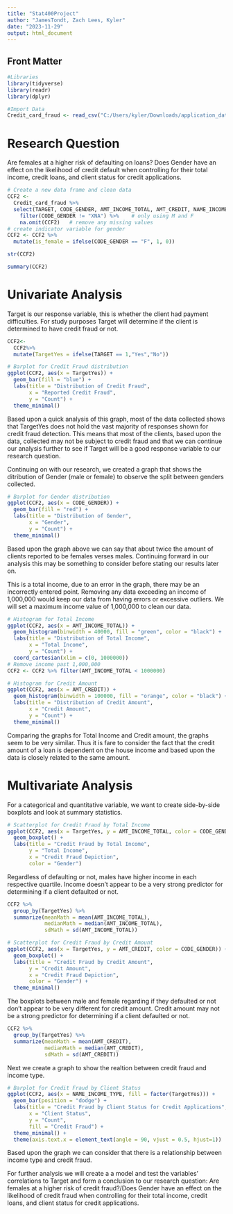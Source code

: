 ```yaml
---
title: "Stat400Project"
author: "JamesTondt, Zach Lees, Kyler"
date: "2023-11-29"
output: html_document
---
```


## Front Matter

```r
#Libraries
library(tidyverse)
library(readr)
library(dplyr)

#Import Data
Credit_card_fraud <- read_csv("C:/Users/kyler/Downloads/application_data.csv (1).zip")

```
# Research Question
Are females at a higher risk of defaulting on loans? Does Gender have an effect on the likelihood of credit default when controlling for their total income, credit loans, and client status for credit applications.


```r
# Create a new data frame and clean data
CCF2 <- 
  Credit_card_fraud %>%
  select(TARGET, CODE_GENDER, AMT_INCOME_TOTAL, AMT_CREDIT, NAME_INCOME_TYPE, NAME_EDUCATION_TYPE, NAME_FAMILY_STATUS, NAME_HOUSING_TYPE) %>%
    filter(CODE_GENDER != "XNA") %>%    # only using M and F
    na.omit(CCF2)   # remove any missing values
# create indicator variable for gender
CCF2 <- CCF2 %>%
  mutate(is_female = ifelse(CODE_GENDER == "F", 1, 0))

```

```r
str(CCF2)
```

```r
summary(CCF2)
```
# Univariate Analysis
Target is our response variable, this is whether the client had payment difficulties. For study purposes Target will determine if the client is determined to have credit fraud or not.
```r
CCF2<- 
  CCF2%>%
  mutate(TargetYes = ifelse(TARGET == 1,"Yes","No"))

# Barplot for Credit Fraud distribution
ggplot(CCF2, aes(x = TargetYes)) +
  geom_bar(fill = "blue") +
  labs(title = "Distribution of Credit Fraud",
       x = "Reported Credit Fraud",
       y = "Count") +
  theme_minimal()

```
Based upon a quick analysis of this graph, most of the data collected shows that TargetYes does not hold the vast majority of responses shown for credit fraud detection. This means that most of the clients, based upon the data, collected may not be subject to credit fraud and that we can continue our analysis further to see if Target will be a good response variable to our research question.


Continuing on with our research, we created a graph that shows the ditribution of Gender  (male or female) to observe the split between genders collected. 
```r
# Barplot for Gender distribution
ggplot(CCF2, aes(x = CODE_GENDER)) +
  geom_bar(fill = "red") +
  labs(title = "Distribution of Gender",
       x = "Gender",
       y = "Count") +
  theme_minimal()

```
Based upon the graph above we can say that about twice the amount of clients reported to be females verses males. Continuing forward in our analysis this may be something to consider before stating our results later on.


This is a total income, due to an error in the graph, there may be an incorrectly entered point. Removing any data exceeding an income of 1,000,000 would keep our data from having errors or excessive outliers. We will set a maximum income value of 1,000,000 to clean our data.
```r
# Histogram for Total Income
ggplot(CCF2, aes(x = AMT_INCOME_TOTAL)) +
  geom_histogram(binwidth = 40000, fill = "green", color = "black") +
  labs(title = "Distribution of Total Income",
       x = "Total Income",
       y = "Count") +
  coord_cartesian(xlim = c(0, 1000000))
# Remove income past 1,000,000
CCF2 <- CCF2 %>% filter(AMT_INCOME_TOTAL < 1000000)
```

```r
# Histogram for Credit Amount
ggplot(CCF2, aes(x = AMT_CREDIT)) +
  geom_histogram(binwidth = 100000, fill = "orange", color = "black") +
  labs(title = "Distribution of Credit Amount",
       x = "Credit Amount",
       y = "Count") +
  theme_minimal()

```
Comparing the graphs for Total Income and Credit amount, the graphs seem to be very similar. Thus it is fare to consider the fact that the credit amount of a loan is dependent on the house income and based upon the data is closely related to the same amount.

# Multivariate Analysis
For a categorical and quantitative variable, we want to create side-by-side boxplots and look at summary statistics.

```r

# Scatterplot for Credit Fraud by Total Income
ggplot(CCF2, aes(x = TargetYes, y = AMT_INCOME_TOTAL, color = CODE_GENDER)) +
  geom_boxplot() +
  labs(title = "Credit Fraud by Total Income",
       y = "Total Income",
       x = "Credit Fraud Depiction",
       color = "Gender")
```
Regardless of defaulting or not, males have higher income in each respective quartile. Income doesn't appear to be a very strong predictor for determining if a client defaulted or not.

```r
CCF2 %>% 
  group_by(TargetYes) %>%
  summarize(meanMath = mean(AMT_INCOME_TOTAL),
            medianMath = median(AMT_INCOME_TOTAL),
            sdMath = sd(AMT_INCOME_TOTAL))
```


```r
# Scatterplot for Credit Fraud by Credit Amount
ggplot(CCF2, aes(x = TargetYes, y = AMT_CREDIT, color = CODE_GENDER)) +
  geom_boxplot() +
  labs(title = "Credit Fraud by Credit Amount",
       y = "Credit Amount",
       x = "Credit Fraud Depiction",
       color = "Gender") +
  theme_minimal()
```
The boxplots between male and female regarding if they defaulted or not don't appear to be very different for credit amount. Credit amount may not be a strong predictor for determining if a client defaulted or not.

```r
CCF2 %>% 
  group_by(TargetYes) %>%
  summarize(meanMath = mean(AMT_CREDIT),
            medianMath = median(AMT_CREDIT),
            sdMath = sd(AMT_CREDIT))
```


Next we create a graph to show the realtion between credit fraud and income type.
```r
# Barplot for Credit Fraud by Client Status
ggplot(CCF2, aes(x = NAME_INCOME_TYPE, fill = factor(TargetYes))) +
  geom_bar(position = "dodge") +
  labs(title = "Credit Fraud by Client Status for Credit Applications",
       x = "Client Status",
       y = "Count",
       fill = "Credit Fraud") +
  theme_minimal() +
  theme(axis.text.x = element_text(angle = 90, vjust = 0.5, hjust=1))

```
Based upon the graph we can consider that there is a relationship between income type and credit fraud. 

For further analysis we will create a a model and test the variables' correlations to Target and form a conclusion to our research question: Are females at a higher risk of credit fraud?/Does Gender have an effect on the likelihood of credit fraud when controlling for their total income, credit loans, and client status for credit applications.